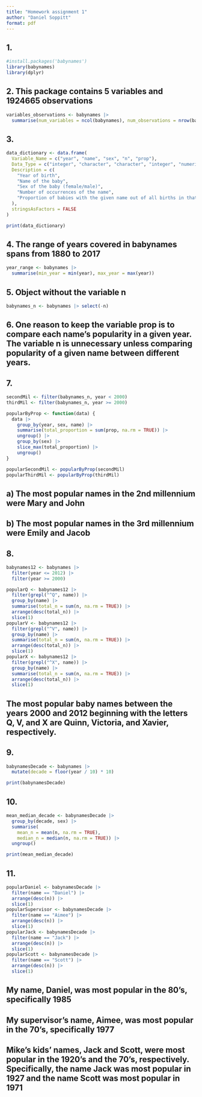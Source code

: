 ```yaml
---
title: "Homework assignment 1"
author: "Daniel Soppitt"
format: pdf
---
```

## 1. 
```r
#install.packages('babynames')
library(babynames)
library(dplyr)
```

## 2. This package contains 5 variables and 1924665 observations
```r
variables_observations <- babynames |> 
  summarise(num_variables = ncol(babynames), num_observations = nrow(babynames))
```

## 3. 
```r
data_dictionary <- data.frame(
  Variable_Name = c("year", "name", "sex", "n", "prop"),
  Data_Type = c("integer", "character", "character", "integer", "numeric"),
  Description = c(
    "Year of birth",
    "Name of the baby",
    "Sex of the baby (female/male)",
    "Number of occurrences of the name",
    "Proportion of babies with the given name out of all births in that year"
  ),
  stringsAsFactors = FALSE
)

print(data_dictionary)
```

## 4. The range of years covered in babynames spans from 1880 to 2017
```r
year_range <- babynames |> 
  summarise(min_year = min(year), max_year = max(year))
```

## 5. Object without the variable n
```r
babynames_n <- babynames |> select(-n)
```

## 6. One reason to keep the variable prop is to compare each name's popularity in a given year. The variable n is unnecessary unless comparing popularity of a given name between different years. 

## 7. 
```r
secondMil <- filter(babynames_n, year < 2000)
thirdMil <- filter(babynames_n, year >= 2000)

popularByProp <- function(data) {
  data |> 
    group_by(year, sex, name) |> 
    summarise(total_proportion = sum(prop, na.rm = TRUE)) |> 
    ungroup() |> 
    group_by(sex) |> 
    slice_max(total_proportion) |> 
    ungroup()
}

popularSecondMil <- popularByProp(secondMil)
popularThirdMil <- popularByProp(thirdMil)
```
## a) The most popular names in the 2nd millennium were Mary and John
## b) The most popular names in the 3rd millennium were Emily and Jacob

## 8.
```r
babynames12 <- babynames |> 
  filter(year <= 2012) |> 
  filter(year >= 2000)

popularQ <- babynames12 |> 
  filter(grepl("^Q", name)) |> 
  group_by(name) |> 
  summarise(total_n = sum(n, na.rm = TRUE)) |> 
  arrange(desc(total_n)) |> 
  slice(1)
popularV <- babynames12 |> 
  filter(grepl("^V", name)) |> 
  group_by(name) |> 
  summarise(total_n = sum(n, na.rm = TRUE)) |> 
  arrange(desc(total_n)) |> 
  slice(1)
popularX <- babynames12 |> 
  filter(grepl("^X", name)) |> 
  group_by(name) |> 
  summarise(total_n = sum(n, na.rm = TRUE)) |> 
  arrange(desc(total_n)) |> 
  slice(1)
```
## The most popular baby names between the years 2000 and 2012 beginning with the letters Q, V, and X are Quinn, Victoria, and Xavier, respectively. 

## 9.
```r
babynamesDecade <- babynames |> 
  mutate(decade = floor(year / 10) * 10)

print(babynamesDecade)
```

## 10.
```r
mean_median_decade <- babynamesDecade |> 
  group_by(decade, sex) |> 
  summarise(
    mean_n = mean(n, na.rm = TRUE),
    median_n = median(n, na.rm = TRUE)) |> 
  ungroup()

print(mean_median_decade)
```

## 11.
```r
popularDaniel <- babynamesDecade |> 
  filter(name == "Daniel") |> 
  arrange(desc(n)) |> 
  slice(1)
popularSupervisor <- babynamesDecade |> 
  filter(name == "Aimee") |> 
  arrange(desc(n)) |> 
  slice(1)
popularJack <- babynamesDecade |> 
  filter(name == "Jack") |> 
  arrange(desc(n)) |> 
  slice(1)
popularScott <- babynamesDecade |> 
  filter(name == "Scott") |> 
  arrange(desc(n)) |> 
  slice(1)
```
## My name, Daniel, was most popular in the 80's, specifically 1985
## My supervisor's name, Aimee, was most popular in the 70's, specifically 1977
## Mike's kids' names, Jack and Scott, were most popular in the 1920's and the 70's, respectively. Specifically, the name Jack was most popular in 1927 and the name Scott was most popular in 1971

